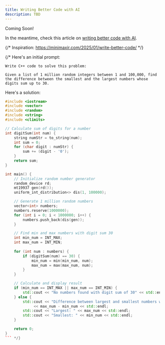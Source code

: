 ```yaml
---
title: Writing Better Code with AI
description: TBD
---
```


Coming Soon!

In the meantime, check this article on [writing better code with AI](https://minimaxir.com/2025/01/write-better-code/).

{/* Inspiration: https://minimaxir.com/2025/01/write-better-code/ */}

{/* Here's an initial prompt:

```plaintext
Write C++ code to solve this problem:

Given a list of 1 million random integers between 1 and 100,000, find the difference between the smallest and the largest numbers whose digits sum up to 30.
```

Here's a solution:

```cpp
#include <iostream>
#include <vector>
#include <random>
#include <string>
#include <climits>

// Calculate sum of digits for a number
int digitSum(int num) {
    string numStr = to_string(num);
    int sum = 0;
    for (char digit : numStr) {
        sum += (digit - '0');
    }
    return sum;
}

int main() {
    // Initialize random number generator
    random_device rd;
    mt19937 gen(rd());
    uniform_int_distribution<> dis(1, 100000);

    // Generate 1 million random numbers
    vector<int> numbers;
    numbers.reserve(1000000);
    for (int i = 0; i < 1000000; i++) {
        numbers.push_back(dis(gen));
    }

    // Find min and max numbers with digit sum 30
    int min_num = INT_MAX;
    int max_num = INT_MIN;
    
    for (int num : numbers) {
        if (digitSum(num) == 30) {
            min_num = min(min_num, num);
            max_num = max(max_num, num);
        }
    }

    // Calculate and display result
    if (min_num == INT_MAX || max_num == INT_MIN) {
        std::cout << "No numbers found with digit sum of 30" << std::endl;
    } else {
        std::cout << "Difference between largest and smallest numbers with digit sum 30: " 
             << max_num - min_num << std::endl;
        std::cout << "Largest: " << max_num << std::endl;
        std::cout << "Smallest: " << min_num << std::endl;
    }

    return 0;
}
``` */}


